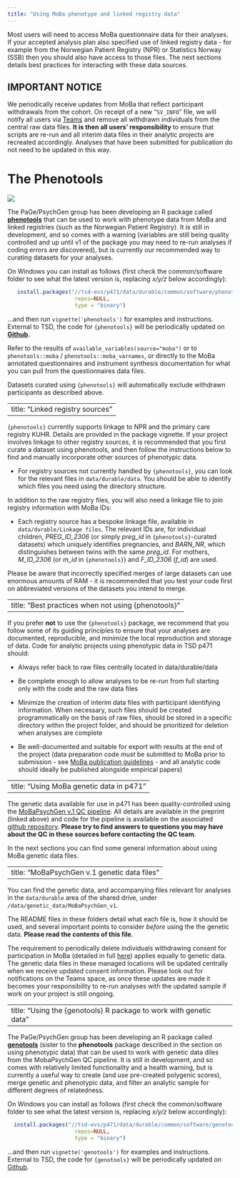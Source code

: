```yaml
---
title: "Using MoBa phenotype and linked registry data"
---
```


Most users will need to access MoBa questionnaire data for their analyses. If your accepted analysis plan also specified use of linked registry data - for example from the Norwegian Patient Registry (NPR) or Statistics Norway (SSB) then you should also have access to those files. The next sections details best practices for interacting with these data sources.

::: callout-important
## IMPORTANT NOTICE

We periodically receive updates from MoBa that reflect participant withdrawals from the cohort. On receipt of a new "`SV_INFO`" file, we will notify all users via [Teams](https://osf.io/necbg/wiki/Using%20MoBa%20phenotype%20data/) and remove all withdrawn individuals from the central raw data files. **It is then all users' responsibility** to ensure that scripts are re-run and all interim data files in their analytic projects are recreated accordingly. Analyses that have been submitted for publication do not need to be updated in this way.
:::

# The Phenotools

![](img/phenotools.jpg){fig-align="center"}

The PaGe/PsychGen group has been developing an R package called [**phenotools**](https://github.com/psychgen/phenotools) that can be used to work with phenotype data from MoBa and linked registries (such as the Norwegian Patient Registry). It is still in development, and so comes with a warning (variables are still being quality controlled and up until v1 of the package you may need to re-run analyses if coding errors are discovered), but is currently our recommended way to curating datasets for your analyses.

On Windows you can install as follows (first check the common/software folder to see what the latest version is, replacing *x/y/z* below accordingly):

``` r
   install.packages("//tsd-evs/p471/data/durable/common/software/phenotools_x.y.z.zip", 
                     repos=NULL,
                     type = "binary")
```

...and then run `vignette('phenotools')` for examples and instructions. External to TSD, the code for `{phenotools}` will be periodically updated on [**Github**](https://github.com/psychgen/phenotools)**.**

Refer to the results of `available_variables(source="moba")` or to `phenotools::moba` / `phenotools::moba_varnames`, or directly to the MoBa annotated questionnaires and instrument synthesis documentation for what you can pull from the questionnaires data files.

Datasets curated using `{phenotools}` will automatically exclude withdrawn participants as described above.

---
title: "Linked registry sources"
---

`{phenotools}` currently supports linkage to NPR and the primary care registry KUHR. Details are provided in the package vignette. If your project involves linkage to other registry sources, it is recommended that you first curate a dataset using phenotools, and then follow the instructions below to find and manually incorporate other sources of phenotypic data.

-   For registry sources not currently handled by `{phenotools}`, you can look for the relevant files in `data/durable/data`. You should be able to identify which files you need using the directory structure.

In addition to the raw registry files, you will also need a linkage file to join registry information with MoBa IDs:

-   Each registry source has a bespoke linkage file, available in `data/durable/Linkage files`. The relevant IDs are, for individual children, *PREG_ID_2306* (or simply *preg_id* in `{phenotools}`-curated datasets) which uniquely identifies pregnancies, and *BARN_NR*, which distinguishes between twins with the same *preg_id*. For mothers, *M_ID_2306* (or *m_id* in `{phenotools}`) and *F_ID_2306* (*f_id*) are used.

Please be aware that incorrectly specified merges of large datasets can use enormous amounts of RAM - it is recommended that you test your code first on abbreviated versions of the datasets you intend to merge.

---
title: "Best practices when not using {phenotools}"
---

If you prefer **not** to use the `{phenotools}` package, we recommend that you follow some of its guiding principles to ensure that your analyses are documented, reproducible, and minimize the local reproduction and storage of data. Code for analytic projects using phenotypic data in TSD p471 should:

-   Always refer back to raw files centrally located in data/durable/data

-   Be complete enough to allow analyses to be re-run from full starting only with the code and the raw data files

-   Minimize the creation of interim data files with participant identifying information. When necessary, such files should be created programmatically on the basis of raw files, should be stored in a specific directory within the project folder, and should be prioritized for deletion when analyses are complete

-   Be well-documented and suitable for export with results at the end of the project (data preparation code *must* be submitted to MoBa prior to submission - see [MoBa publication guidelines](https://www.fhi.no/en/studies/moba/for-forskere-artikler/checklist-for-papers/) - and all analytic code should ideally be published alongside empirical papers)

---
title: "Using MoBa genetic data in p471"
---

The genetic data available for use in p471 has been quality-controlled using the [MoBaPsychGen v.1 QC pipeline](https://www.biorxiv.org/content/10.1101/2022.06.23.496289v1). All details are available in the preprint (linked above) and code for the pipeline is available on the associated [github repository](https://github.com/psychgen/MoBaPsychGen-QC-pipeline). **Please try to find answers to questions you may have about the QC in these sources before contacting the QC team**.

In the next sections you can find some general information about using MoBa genetic data files.

---
title: "MoBaPsychGen v.1 genetic data files"
---

You can find the genetic data, and accompanying files relevant for analyses in the `data/durable` area of the shared drive, under `/data/genetic_data/MoBaPsychGen_v1`.

The README files in these folders detail what each file is, how it should be used, and several important points to consider *before* using the the genetic data. **Please read the contents of this file**.

The requirement to periodically delete individuals withdrawing consent for participation in MoBa (detailed in full [here](https://osf.io/necbg/wiki/Using%20MoBa%20phenotype%20data/)) applies equally to genetic data. The genetic data files in these managed locations will be updated centrally when we receive updated consent information. Please look out for notifications on the Teams space, as once these updates are made it becomes your responsibility to re-run analyses with the updated sample if work on your project is still ongoing.

---
title: "Using the {genotools} R package to work with genetic data"
---

The PaGe/PsychGen group has been developing an R package called [**genotools**](https://github.com/psychgen/genotools) (sister to the **phenotools** package described in the section on using phenotypic data) that can be used to work with genetic data diles from the MobaPsychGen QC pipeline. It is still in development, and so comes with relatively limited functionality and a health warning, but is currently a useful way to create (and use pre-created polygenic scores), merge genetic and phenotypic data, and filter an analytic sample for different degrees of relatedness.

On Windows you can install as follows (first check the common/software folder to see what the latest version is, replacing *x/y/z* below accordingly):

``` r
  install.packages("//tsd-evs/p471/data/durable/common/software/genotools_x.y.z.zip", 
                     repos=NULL,
                     type = "binary")
```

...and then run `vignette('genotools')` for examples and instructions. External to TSD, the code for `{genotools}` will be periodically updated on [Github](https://github.com/psychgen/genotools).
